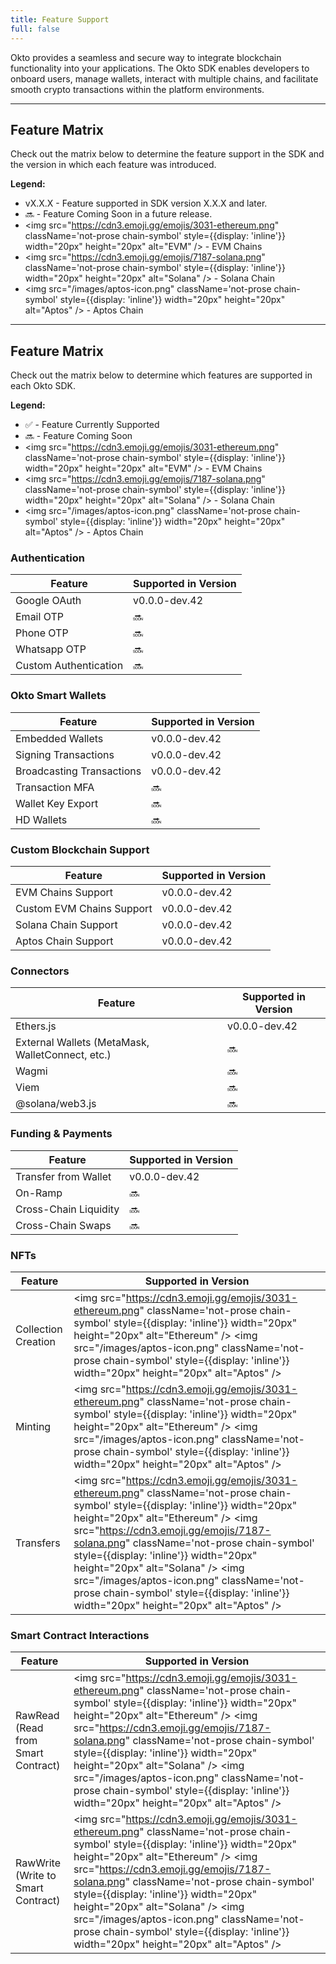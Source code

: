 ```yaml
---
title: Feature Support
full: false
---
```


<style jsx>
{`
.feature-supported-version {
    display: inline-block;
    padding: 2px 8px;
    background-color: #4CAF50;
    color: white;
    border-radius: 4px;
    font-size: 0.8em;
    font-weight: bold;
    text-align: center;
}
`}
</style>

Okto provides a seamless and secure way to integrate blockchain functionality into your applications. The Okto SDK enables developers to onboard users, manage wallets, interact with multiple chains, and facilitate smooth crypto transactions within the platform environments.

---

## Feature Matrix

Check out the matrix below to determine the feature support in the SDK and the version in which each feature was introduced.

**Legend:**

*   <span className="feature-supported-version">vX.X.X</span> - Feature supported in SDK version X.X.X and later.
*   🔜 - Feature Coming Soon in a future release.
*   <img src="https://cdn3.emoji.gg/emojis/3031-ethereum.png" className='not-prose chain-symbol' style={{display: 'inline'}} width="20px" height="20px" alt="EVM" /> - EVM Chains
*   <img src="https://cdn3.emoji.gg/emojis/7187-solana.png" className='not-prose chain-symbol' style={{display: 'inline'}} width="20px" height="20px" alt="Solana" /> - Solana Chain
*   <img src="/images/aptos-icon.png" className='not-prose chain-symbol' style={{display: 'inline'}} width="20px" height="20px" alt="Aptos" /> - Aptos Chain


---

## Feature Matrix

Check out the matrix below to determine which features are supported in each Okto SDK.

**Legend:**

*   ✅ - Feature Currently Supported
*   🔜 - Feature Coming Soon
*   <img src="https://cdn3.emoji.gg/emojis/3031-ethereum.png" className='not-prose chain-symbol' style={{display: 'inline'}} width="20px" height="20px" alt="EVM" /> - EVM Chains
*   <img src="https://cdn3.emoji.gg/emojis/7187-solana.png" className='not-prose chain-symbol' style={{display: 'inline'}} width="20px" height="20px" alt="Solana" /> - Solana Chain
*   <img src="/images/aptos-icon.png" className='not-prose chain-symbol' style={{display: 'inline'}} width="20px" height="20px" alt="Aptos" /> - Aptos Chain

### Authentication

| Feature               | Supported in Version |
| --------------------- | -------------------- |
| Google OAuth          | <span className="feature-supported-version">v0.0.0-dev.42</span>        |
| Email OTP             | 🔜                    |
| Phone OTP             | 🔜                    |
| Whatsapp OTP          | 🔜                    |
| Custom Authentication |  🔜                   |

### Okto Smart Wallets

| Feature                   | Supported in Version |
| ------------------------- | -------------------- |
| Embedded Wallets          | <span className="feature-supported-version">v0.0.0-dev.42</span>         |
| Signing Transactions      | <span className="feature-supported-version">v0.0.0-dev.42</span>         |
| Broadcasting Transactions | <span className="feature-supported-version">v0.0.0-dev.42</span>         |
| Transaction MFA           | 🔜                      |
| Wallet Key Export         | 🔜                      |
| HD Wallets                | 🔜                      |

### Custom Blockchain Support

| Feature                     | Supported in Version |
| --------------------------- | -------------------- |
| EVM Chains Support    | <span className="feature-supported-version">v0.0.0-dev.42</span>         |
| Custom EVM Chains Support    | <span className="feature-supported-version">v0.0.0-dev.42</span>         |
| Solana Chain Support | <span className="feature-supported-version">v0.0.0-dev.42</span>         |
| Aptos Chain Support |  <span className="feature-supported-version">v0.0.0-dev.42</span>         |

### Connectors

| Feature                                          | Supported in Version |
| ------------------------------------------------ | -------------------- |
| Ethers.js                                        | <span className="feature-supported-version">v0.0.0-dev.42</span>         |
| External Wallets (MetaMask, WalletConnect, etc.) | 🔜                     |
| Wagmi                                            | 🔜                      |
| Viem                                             | 🔜                      |
| @solana/web3.js                                  | 🔜                      |

### Funding & Payments

| Feature                | Supported in Version |
| ---------------------- | -------------------- |
| Transfer from Wallet   |  <span className="feature-supported-version">v0.0.0-dev.42</span>  |
| On-Ramp |  🔜                      |
| Cross-Chain Liquidity | 🔜                      |
| Cross-Chain Swaps   | 🔜                      |

### NFTs

| Feature             | Supported in Version |
| ------------------- | -------------------- |
| Collection Creation | <img src="https://cdn3.emoji.gg/emojis/3031-ethereum.png" className='not-prose chain-symbol' style={{display: 'inline'}} width="20px" height="20px" alt="Ethereum" /> <img src="/images/aptos-icon.png" className='not-prose chain-symbol' style={{display: 'inline'}} width="20px" height="20px" alt="Aptos" /> |
| Minting             | <img src="https://cdn3.emoji.gg/emojis/3031-ethereum.png" className='not-prose chain-symbol' style={{display: 'inline'}} width="20px" height="20px" alt="Ethereum" /> <img src="/images/aptos-icon.png" className='not-prose chain-symbol' style={{display: 'inline'}} width="20px" height="20px" alt="Aptos" /> |
| Transfers           | <img src="https://cdn3.emoji.gg/emojis/3031-ethereum.png" className='not-prose chain-symbol' style={{display: 'inline'}} width="20px" height="20px" alt="Ethereum" /> <img src="https://cdn3.emoji.gg/emojis/7187-solana.png" className='not-prose chain-symbol' style={{display: 'inline'}} width="20px" height="20px" alt="Solana" /> <img src="/images/aptos-icon.png" className='not-prose chain-symbol' style={{display: 'inline'}} width="20px" height="20px" alt="Aptos" /> |

### Smart Contract Interactions

| Feature                     | Supported in Version |
| --------------------------- | -------------------- |
| RawRead (Read from Smart Contract)    | <img src="https://cdn3.emoji.gg/emojis/3031-ethereum.png" className='not-prose chain-symbol' style={{display: 'inline'}} width="20px" height="20px" alt="Ethereum" /> <img src="https://cdn3.emoji.gg/emojis/7187-solana.png" className='not-prose chain-symbol' style={{display: 'inline'}} width="20px" height="20px" alt="Solana" /> <img src="/images/aptos-icon.png" className='not-prose chain-symbol' style={{display: 'inline'}} width="20px" height="20px" alt="Aptos" /> |
| RawWrite (Write to Smart Contract)   | <img src="https://cdn3.emoji.gg/emojis/3031-ethereum.png" className='not-prose chain-symbol' style={{display: 'inline'}} width="20px" height="20px" alt="Ethereum" /> <img src="https://cdn3.emoji.gg/emojis/7187-solana.png" className='not-prose chain-symbol' style={{display: 'inline'}} width="20px" height="20px" alt="Solana" /> <img src="/images/aptos-icon.png" className='not-prose chain-symbol' style={{display: 'inline'}} width="20px" height="20px" alt="Aptos" /> |
